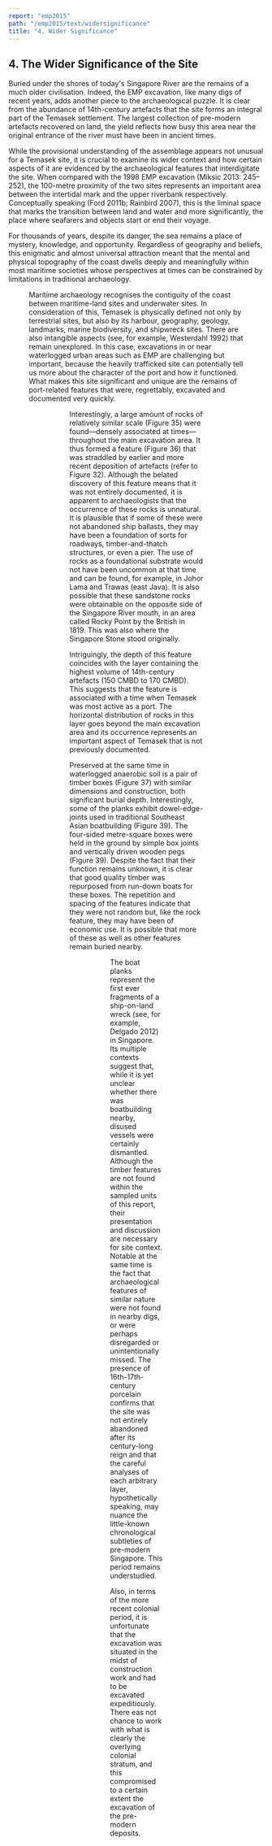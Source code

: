 ```yaml
---
report: "emp2015"
path: "/emp2015/text/widersignificance"
title: "4. Wider Significance"
---
```




## 4. The Wider Significance of the Site
Buried under the shores of today's Singapore River are the remains of a much older civilisation. Indeed, the EMP excavation, like many digs of recent years, adds another piece to the archaeological puzzle. It is clear from the abundance of 14th-century artefacts that the site forms an integral part of the Temasek settlement. The largest collection of pre-modern artefacts recovered on land, the yield reflects how busy this area near the original entrance of the river must have been in ancient times. 

While the provisional understanding of the assemblage appears not unusual for a Temasek site, it is crucial to examine its wider context and how certain aspects of it are evidenced by the archaeological features that interdigitate the site. When compared with <BaseLink href="/emp">the 1998 EMP excavation</BaseLink> (Miksic 2013: 245–252), the 100-metre proximity of the two sites represents an important area between the intertidal mark and the upper riverbank respectively. Conceptually speaking (Ford 2011b; Rainbird 2007), this is the liminal space that marks the transition between land and water and more significantly, the place where seafarers and objects start or end their voyage. 

For thousands of years, despite its danger, the sea remains a place of mystery, knowledge, and opportunity. Regardless of geography and beliefs, this enigmatic and almost universal attraction meant that the mental and physical topography of the coast dwells deeply and meaningfully within most maritime societies whose perspectives at times can be constrained by limitations in traditional archaeology.
<Figure caption="Figure 35. An anomalous layer of rocks, seen here in a spoil heap, was excavated from the 14th century layer (Patrick Tan)." img={"Figure_35.jpg"} />

Maritime archaeology recognises the contiguity of the coast between maritime-land sites and underwater sites. In consideration of this, Temasek is physically defined not only by terrestrial sites, but also by its harbour, geography, geology, landmarks, marine biodiversity, and shipwreck sites. There are also intangible aspects (see, for example, Westerdahl 1992) that remain unexplored. In this case, excavations in or near waterlogged urban areas such as EMP are challenging but important, because the heavily trafficked site can potentially tell us more about the character of the port and how it functioned. What makes this site significant and unique are the remains of port-related features that were, regrettably, excavated and documented very quickly.
<Figure caption="Figure 36. The rock feature in EMP 014 and EMP 015 (ISEAS)." img={"Figure_36.jpg"} />
<Figure caption="Figure 37. The timber box feature in EMP 011 (ISEAS)." img={"Figure_37.jpg"} />

Interestingly, a large amount of rocks of relatively similar scale (Figure 35) were found—densely associated at times—throughout the main excavation area. It thus formed a feature (Figure 36) that was straddled by earlier and more recent deposition of artefacts (refer to Figure 32). Although the belated discovery of this feature means that it was not entirely documented, it is apparent to archaeologists that the occurrence of these rocks is unnatural. It is plausible that if some of these were not abandoned ship ballasts, they may have been a foundation of sorts for roadways, timber-and-thatch structures, or even a pier. The use of rocks as a foundational substrate would not have been uncommon at that time and can be found, for example, in Johor Lama and Trawas (east Java). It is also possible that these sandstone rocks were obtainable on the opposite side of the Singapore River mouth, in an area called Rocky Point by the British in 1819. This was also where the Singapore Stone stood originally. 

Intriguingly, the depth of this feature coincides with the layer containing the highest volume of 14th-century artefacts (150 CMBD to 170 CMBD). This suggests that the feature is associated with a time when Temasek was most active as a port. The horizontal distribution of rocks in this layer goes beyond the main excavation area and its occurrence represents an important aspect of Temasek that is not previously documented. 

Preserved at the same time in waterlogged anaerobic soil is a pair of timber boxes (Figure 37) with similar dimensions and construction, both significant burial depth. Interestingly, some of the planks exhibit dowel-edge-joints used in traditional Southeast Asian boatbuilding (Figure 39). The four-sided metre-square boxes were held in the ground by simple box joints and vertically driven wooden pegs (Figure 39). Despite the fact that their function remains unknown, it is clear that good quality timber was repurposed from run-down boats for these boxes. The repetition and spacing of the features indicate that they were not random but, like the rock feature, they may have been of economic use. It is possible that more of these as well as other features remain buried nearby. 
<Figure caption="Figure 38. Drawing of a repurposed boat plank from the timber box feature in EMP 011 (Aaron Kao)." img={"Figure_38.jpg"} />
<Figure caption="Figure 39. Drawing of a shaped wooden peg from the timber box feature in EMP 011 (Aaron Kao)." img={"Figure_39.jpg"} />

The boat planks represent the first ever fragments of a ship-on-land wreck (see, for example, Delgado 2012) in Singapore. Its multiple contexts suggest that, while it is yet unclear whether there was boatbuilding nearby, disused vessels were certainly dismantled. Although the timber features are not found within the sampled units of this report, their presentation and discussion are necessary for site context. Notable at the same time is the fact that archaeological features of similar nature were not found in nearby digs, or were perhaps disregarded or unintentionally missed. The presence of 16th-17th-century porcelain confirms that the site was not entirely abandoned after its century-long reign and that the careful analyses of each arbitrary layer, hypothetically speaking, may nuance the little-known chronological subtleties of pre-modern Singapore. This period remains understudied.

 Also, in terms of the more recent colonial period, it is unfortunate that the excavation was situated in the midst of construction work and had to be excavated expeditiously. There eas not chance to work with what is clearly the overlying colonial stratum, and this compromised to a certain extent the excavation of the pre-modern deposits.

